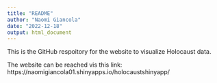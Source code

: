```yaml
---
title: "README"
author: "Naomi Giancola"
date: "2022-12-18"
output: html_document
---
```


This is the GitHub respoitory for the website to visualize Holocaust data. 


The website can be reached vis this link: https://naomigiancola01.shinyapps.io/holocaustshinyapp/

